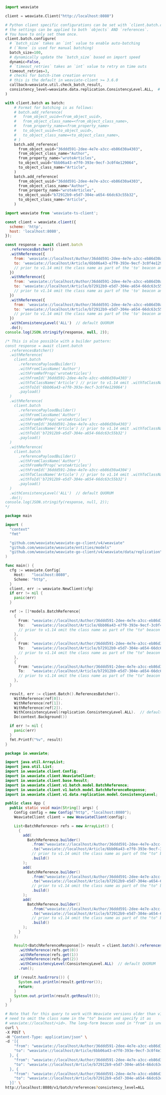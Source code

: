 
<Tabs groupId="languages">
<TabItem value="py" label="Python">

```python
import weaviate

client = weaviate.Client("http://localhost:8080")

# Python client specific configurations can be set with `client.batch.configure`
# the settings can be applied to both `objects` AND `references`.
# You have to only set them once.
client.batch.configure(
  # `batch_size` takes an `int` value to enable auto-batching
  # (`None` is used for manual batching)
  batch_size=100,
  # dynamically update the `batch_size` based on import speed
  dynamic=False,
  # `timeout_retries` takes an `int` value to retry on time outs
  timeout_retries=3,
  # checks for batch-item creation errors
  # this is the default in weaviate-client >= 3.6.0
  callback=weaviate.util.check_batch_result,
  consistency_level=weaviate.data.replication.ConsistencyLevel.ALL,  # default QUORUM
)

with client.batch as batch:
    # Format for batching is as follows:
    # batch.add_reference(
    #   from_object_uuid=<from_object_uuid>,
    #   from_object_class_name=<from_object_class_name>,
    #   from_property_name=<from_property_name>
    #   to_object_uuid=<to_object_uuid>,
    #   to_object_class_name=<to_object_class_name>,
    # )
    batch.add_reference(
      from_object_uuid="36ddd591-2dee-4e7e-a3cc-eb86d30a4303",
      from_object_class_name="Author",
      from_property_name="wroteArticles",
      to_object_uuid="6bb06a43-e7f0-393e-9ecf-3c0f4e129064",
      to_object_class_name="Article",
    )
    batch.add_reference(
      from_object_uuid="36ddd591-2dee-4e7e-a3cc-eb86d30a4303",
      from_object_class_name="Author",
      from_property_name="wroteArticles",
      to_object_uuid="b72912b9-e5d7-304e-a654-66dc63c55b32",
      to_object_class_name="Article",
    )
```

</TabItem>
<TabItem value="js" label="JavaScript/TypeScript">

```js
import weaviate from 'weaviate-ts-client';

const client = weaviate.client({
  scheme: 'http',
  host: 'localhost:8080',
});

const response = await client.batch
  .referencesBatcher()
  .withReference({
    from: 'weaviate://localhost/Author/36ddd591-2dee-4e7e-a3cc-eb86d30a4303/wroteArticles',
    to: 'weaviate://localhost/Article/6bb06a43-e7f0-393e-9ecf-3c0f4e129064',
    // prior to v1.14 omit the class name as part of the 'to' beacon and specify it as weaviate://localhost/<id>
  })
  .withReference({
    from: 'weaviate://localhost/Author/36ddd591-2dee-4e7e-a3cc-eb86d30a4303/wroteArticles',
    to: 'weaviate://localhost/Article/b72912b9-e5d7-304e-a654-66dc63c55b32',
    // prior to v1.14 omit the class name as part of the 'to' beacon and specify it as weaviate://localhost/<id>
  })
  .withReference({
    from: 'weaviate://localhost/Author/36ddd591-2dee-4e7e-a3cc-eb86d30a4304/wroteArticles',
    to: 'weaviate://localhost/Article/b72912b9-e5d7-304e-a654-66dc63c55b32',
    // prior to v1.14 omit the class name as part of the 'to' beacon and specify it as weaviate://localhost/<id>
  })
  .withConsistencyLevel('ALL')  // default QUORUM
  .do();
console.log(JSON.stringify(response, null, 2));

/* This is also possible with a builder pattern:
const response = await client.batch
  .referencesBatcher()
  .withReference(
    client.batch
      .referencePayloadBuilder()
      .withFromClassName('Author')
      .withFromRefProp('wroteArticles')
      .withFromId('36ddd591-2dee-4e7e-a3cc-eb86d30a4303')
      .withToClassName('Article') // prior to v1.14 omit .withToClassName()
      .withToId('6bb06a43-e7f0-393e-9ecf-3c0f4e129064')
      .payload()
  )
  .withReference(
    client.batch
      .referencePayloadBuilder()
      .withFromClassName('Author')
      .withFromRefProp('wroteArticles')
      .withFromId('36ddd591-2dee-4e7e-a3cc-eb86d30a4303')
      .withToClassName('Article') // prior to v1.14 omit .withToClassName()
      .withToId('b72912b9-e5d7-304e-a654-66dc63c55b32')
      .payload()
  )
  .withReference(
    client.batch
      .referencePayloadBuilder()
      .withFromClassName('Author')
      .withFromRefProp('wroteArticles')
      .withFromId('36ddd591-2dee-4e7e-a3cc-eb86d30a4304')
      .withToClassName('Article') // prior to v1.14 omit .withToClassName()
      .withToId('b72912b9-e5d7-304e-a654-66dc63c55b32')
      .payload()
  )
  .withConsistencyLevel('ALL')  // default QUORUM
  .do();
console.log(JSON.stringify(response, null, 2));
*/
```

</TabItem>
<TabItem value="go" label="Go">

```go
package main

import (
  "context"
  "fmt"

  "github.com/weaviate/weaviate-go-client/v4/weaviate"
  "github.com/weaviate/weaviate/entities/models"
  "github.com/weaviate/weaviate-go-client/v4/weaviate/data/replication"  // for consistency levels
)

func main() {
  cfg := weaviate.Config{
    Host:   "localhost:8080",
    Scheme: "http",
  }
  client, err := weaviate.NewClient(cfg)
  if err != nil {
    panic(err)
  }

  ref := []*models.BatchReference{
    {
      From: "weaviate://localhost/Author/36ddd591-2dee-4e7e-a3cc-eb86d30a4303/wroteArticles",
      To:   "weaviate://localhost/Article/6bb06a43-e7f0-393e-9ecf-3c0f4e129064",
      // prior to v1.14 omit the class name as part of the "to" beacon and specify it as weaviate://localhost/<id>
    },
    {
      From: "weaviate://localhost/Author/36ddd591-2dee-4e7e-a3cc-eb86d30a4303/wroteArticles",
      To:   "weaviate://localhost/Article/b72912b9-e5d7-304e-a654-66dc63c55b32",
      // prior to v1.14 omit the class name as part of the "to" beacon and specify it as weaviate://localhost/<id>
    },
    {
      From: "weaviate://localhost/Author/36ddd591-2dee-4e7e-a3cc-eb86d30a4304/wroteArticles",
      To:   "weaviate://localhost/Article/b72912b9-e5d7-304e-a654-66dc63c55b32",
      // prior to v1.14 omit the class name as part of the "to" beacon and specify it as weaviate://localhost/<id>
    },
  }

  result, err := client.Batch().ReferencesBatcher().
    WithReference(ref[0]).
    WithReference(ref[1]).
    WithReference(ref[2]).
    WithConsistencyLevel(replication.ConsistencyLevel.ALL).  // default QUORUM
    Do(context.Background())

  if err != nil {
    panic(err)
  }
  fmt.Printf("%v", result)
}
```

</TabItem>
<TabItem value="java" label="Java">

```java
package io.weaviate;

import java.util.ArrayList;
import java.util.List;
import io.weaviate.client.Config;
import io.weaviate.client.WeaviateClient;
import io.weaviate.client.base.Result;
import io.weaviate.client.v1.batch.model.BatchReference;
import io.weaviate.client.v1.batch.model.BatchReferenceResponse;
import io.weaviate.client.v1.data.replication.model.ConsistencyLevel;

public class App {
  public static void main(String[] args) {
    Config config = new Config("http", "localhost:8080");
    WeaviateClient client = new WeaviateClient(config);

    List<BatchReference> refs = new ArrayList() {
      {
        add(
          BatchReference.builder()
            .from("weaviate://localhost/Author/36ddd591-2dee-4e7e-a3cc-eb86d30a4303/wroteArticles")
            .to("weaviate://localhost/Article/6bb06a43-e7f0-393e-9ecf-3c0f4e129064")
            // prior to v1.14 omit the class name as part of the "to" beacon and specify it as weaviate://localhost/<id>
            .build()
        );
        add(
          BatchReference.builder()
            .from("weaviate://localhost/Author/36ddd591-2dee-4e7e-a3cc-eb86d30a4303/wroteArticles")
            .to("weaviate://localhost/Article/b72912b9-e5d7-304e-a654-66dc63c55b32")
            // prior to v1.14 omit the class name as part of the "to" beacon and specify it as weaviate://localhost/<id>
            .build()
        );
        add(
          BatchReference.builder()
            .from("weaviate://localhost/Author/36ddd591-2dee-4e7e-a3cc-eb86d30a4304/wroteArticles")
            .to("weaviate://localhost/Article/b72912b9-e5d7-304e-a654-66dc63c55b32")
            // prior to v1.14 omit the class name as part of the "to" beacon and specify it as weaviate://localhost/<id>
            .build()
        );
      }
    };

    Result<BatchReferenceResponse[]> result = client.batch().referencesBatcher()
      .withReference(refs.get(0))
      .withReference(refs.get(1))
      .withReference(refs.get(2))
      .withConsistencyLevel(ConsistencyLevel.ALL)  // default QUORUM
      .run();

    if (result.hasErrors()) {
      System.out.println(result.getError());
      return;
    }
    System.out.println(result.getResult());
  }
}
```

</TabItem>
<TabItem value="curl" label="Curl">

```bash
# Note that for this query to work with Weaviate versions older than v1.14 you
# need to omit the class name in the "to" beacon and specify it as
# weaviate://localhost/<id>. The long-form beacon used in "from" is unchanged.
curl \
-X POST \
-H "Content-Type: application/json" \
-d '[{
    "from": "weaviate://localhost/Author/36ddd591-2dee-4e7e-a3cc-eb86d30a4303/wroteArticles",
    "to": "weaviate://localhost/Article/6bb06a43-e7f0-393e-9ecf-3c0f4e129064"
  }, {
    "from": "weaviate://localhost/Author/36ddd591-2dee-4e7e-a3cc-eb86d30a4303/wroteArticles",
    "to": "weaviate://localhost/Article/b72912b9-e5d7-304e-a654-66dc63c55b32"
  }, {
    "from": "weaviate://localhost/Author/36ddd591-2dee-4e7e-a3cc-eb86d30a4304/wroteArticles",
    "to": "weaviate://localhost/Article/b72912b9-e5d7-304e-a654-66dc63c55b32"
  }]' \
http://localhost:8080/v1/batch/references?consistency_level=ALL
```

</TabItem>
</Tabs>
